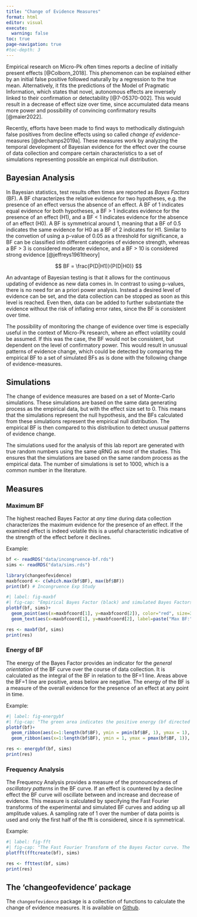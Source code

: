 ```yaml
---
title: "Change of Evidence Measures"
format: html
editor: visual
execute: 
  warning: false
toc: true
page-navigation: true
#toc-depth: 3
---
```


Empirical research on Micro-Pk often times reports a decline of initially present effects [@Colborn_2018]. This phenomenon can be explained either by an initial false positive followed naturally by a regression to the true mean. Alternatively, it fits the predictions of the Model of Pragmatic Information, which states that novel, autonomous effects are inversely linked to their confirmation or detectability [@7-05370-002]. This would result in a decrease of effect size over time, since accumulated data means more power and possibility of convincing confirmatory results [@maier2022].

Recently, efforts have been made to find ways to methodically distinguish false positives from decline effects using so called *change of evidence*-measures [@dechamps2019a]. These measures work by analyzing the temporal development of Bayesian evidence for the effect over the course of data collection and compare certain characteristics to a set of simulations representing possible an empirical null distribution.

## Bayesian Analysis

In Bayesian statistics, test results often times are reported as *Bayes Factors* (BF). A BF characterizes the relative evidence for two hypotheses, e.g. the presence of an effect versus the absence of an effect. A BF of 1 indicates equal evidence for both hypotheses, a BF \> 1 indicates evidence for the presence of an effect (H1), and a BF \< 1 indicates evidence for the absence of an effect (H0). A BF is symmetrical around 1, meaning that a BF of 0.5 indicates the same evidence for H0 as a BF of 2 indicates for H1. Similar to the convetion of using a p-value of 0.05 as a threshold for significance, a BF can be classified into different categories of evidence strength, whereas a BF \> 3 is considered moderate evidence, and a BF \> 10 is considered strong evidence [@jeffreys1961theory]

$$ BF = \frac{P(D|H1)}{P(D|H0)} $$

An advantage of Bayesian testing is that it allows for the continuous updating of evidence as new data comes in. In contrast to using p-values, there is no need for an a priori power analysis. Instead a desired level of evidence can be set, and the data collection can be stopped as soon as this level is reached. Even then, data can be added to further substantiate the evidence without the risk of inflating error rates, since the BF is consistent over time.

The possibility of monitoring the change of evidence over time is especially useful in the context of Micro-Pk research, where an effect volatility could be assumed. If this was the case, the BF would not be consistent, but dependent on the level of confirmatory power. This would result in unusual patterns of evidence change, which could be detected by comparing the empirical BF to a set of simulated BFs as is done with the following change of evidence-measures.

## Simulations

The change of evidence measures are based on a set of Monte-Carlo simulations. These simulations are based on the same data generating process as the empirical data, but with the effect size set to 0. This means that the simulations represent the null hypothesis, and the BFs calculated from these simulations represent the empirical null distribution. The empirical BF is then compared to this distribution to detect unusual patterns of evidence change.

The simulations used for the analysis of this lab report are generated with true random numbers using the same qRNG as most of the studies. This ensures that the simulations are based on the same random process as the empirical data. The number of simulations is set to 1000, which is a common number in the literature.

## Measures

### Maximum BF

The highest reached Bayes Factor at *any time* during data collection characterizes the maximum evidence for the presence of an effect. If the examined effect is indeed volatile this is a useful characteristic indicative of the strength of the effect before it declines.

Example:
```r
bf <- readRDS("data/incongruence-bf.rds")
sims <- readRDS("data/sims.rds")
```

```r
library(changeofevidence)
maxbfcoord <- c(which.max(bf$BF), max(bf$BF))
print(bf) # Incongruence Exp Study
```

```r
#| label: fig-maxbf
#| fig-cap: "Empirical Bayes Factor (black) and simulated Bayes Factors (grey) for the Incongruence Exp Study. The red point indicates the maximum Bayes Factor."
plotbf(bf, sims)+
  geom_point(aes(x=maxbfcoord[1], y=maxbfcoord[2]), color="red", size=3)+
  geom_text(aes(x=maxbfcoord[1], y=maxbfcoord[2], label=paste("Max BF:", round(maxbfcoord[2], 2))), vjust=-1)
```

```r
res <- maxbf(bf, sims)
print(res)
```

### Energy of BF

The energy of the Bayes Factor provides an indicator for the *general orientation* of the BF curve over the course of data collection. It is calculated as the integral of the BF in relation to the BF=1 line. Areas above the BF=1 line are positive, areas below are negative. The energy of the BF is a measure of the overall evidence for the presence of an effect at any point in time.

Example:

```r
#| label: fig-energybf
#| fig-cap: "The green area indicates the positive energy (bf directed towards H~1~), the red area the negative energy (bf directed towards H~0~)."
plotbf(bf)+
  geom_ribbon(aes(x=1:length(bf$BF), ymin = pmin(bf$BF, 1), ymax = 1), fill = "red", alpha = 0.3) +
  geom_ribbon(aes(x=1:length(bf$BF), ymin = 1, ymax = pmax(bf$BF, 1)), fill = "green", alpha = 0.3)

```

```r
res <- energybf(bf, sims)
print(res)
```

### Frequency Analysis

The Frequency Analysis provides a measure of the pronouncedness of *oscillatory patterns* in the BF curve. If an effect is countered by a decline effect the BF curve will oscillate between and increase and decrease of evidence. This measure is calculated by specifying the Fast Fourier transforms of the experimental and simulated BF curves and adding up all amplitude values. A sampling rate of 1 over the number of data points is used and only the first half of the fft is considered, since it is symmetrical.

Example:

```r
#| label: fig-fft
#| fig-cap: "The Fast Fourier Transform of the Bayes Factor curve. The x-axis represents the frequency of the oscillations, the y-axis the amplitude. Only the first 50 frequencies are displayed."
plotfft(fftcreate(bf), sims)
```

```r
res <- ffttest(bf, sims)
print(res)
```

## The 'changeofevidence' package

The `changeofevidence` package is a collection of functions to calculate the change of evidence measures. It is available on [Github](https://github.com/mrzdcmps/changeofevidence).
